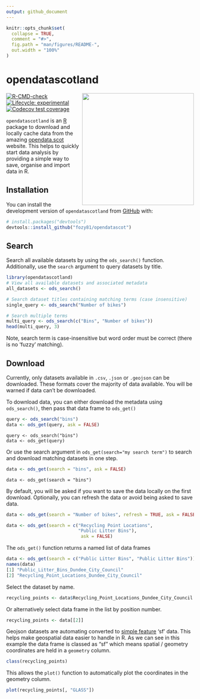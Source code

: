 ```yaml
---
output: github_document
---
```


<!-- README.md is generated from README.Rmd. Please edit that file -->

```r
knitr::opts_chunk$set(
  collapse = TRUE,
  comment = "#>",
  fig.path = "man/figures/README-",
  out.width = "100%"
)
```

# opendatascotland

<img src='https://github.com/fozy81/opendatascot/blob/master/inst/sticker/scotmaps.png?raw=true' align="right" width="300" />

<!-- badges: start -->
[![R-CMD-check](https://github.com/fozy81/opendatascot/actions/workflows/R-CMD-check.yaml/badge.svg)](https://github.com/fozy81/opendatascot/actions/workflows/R-CMD-check.yaml)
[![Lifecycle: experimental](https://img.shields.io/badge/lifecycle-experimental-orange.svg)](https://lifecycle.r-lib.org/articles/stages.html#experimental)
[![Codecov test coverage](https://codecov.io/gh/fozy81/opendatascot/branch/master/graph/badge.svg)](https://app.codecov.io/gh/fozy81/opendatascot?branch=master)
<!-- badges: end -->

`opendatascotland` is an [R](https://www.r-project.org/) package to download and
locally cache data from the amazing [opendata.scot](https://opendata.scot/)
website. This helps to quickly start data analysis by providing a simple way to
save, organise and import data in R.

## Installation

You can install the development version of `opendatascotland` from
[GitHub](https://github.com/) with:

``` r
# install.packages("devtools")
devtools::install_github("fozy81/opendatascot")
```

## Search

Search all available datasets by using the `ods_search()` function. Additionally, use the `search` argument to query datasets by title.

```r
library(opendatascotland)
# View all available datasets and associated metadata
all_datasets <- ods_search()

# Search dataset titles containing matching terms (case insensitive)
single_query <- ods_search("Number of bikes")

# Search multiple terms
multi_query <- ods_search(c("Bins", "Number of bikes"))
head(multi_query, 3)
```

Note, search term is case-insensitive but word order must be correct (there is
no 'fuzzy' matching).

## Download

Currently, only datasets available in `.csv`, `.json` or `.geojson` can be
downloaded. These formats cover the majority of data available. You will be
warned if data can't be downloaded.
  
To download data, you can either download the metadata using `ods_search()`,
then pass that data frame to `ods_get()`

```r
query <- ods_search("bins")
data <- ods_get(query, ask = FALSE)
```

```
query <- ods_search("bins")
data <- ods_get(query)
```

Or use the search argument in `ods_get(search="my search term")` to search and
download matching datasets in one step.

```r
data <- ods_get(search = "bins", ask = FALSE)
```

```
data <- ods_get(search = "bins")

```

By default, you will be asked if you want to save the data locally on the first
download. Optionally, you can refresh the data or avoid being asked to save
data.

```r
data <- ods_get(search = "Number of bikes", refresh = TRUE, ask = FALSE)
```

```r
data <- ods_get(search = c("Recycling Point Locations",
                           "Public Litter Bins"),
                            ask = FALSE)
```

The `ods_get()` function returns a named list of data frames

```r
data <- ods_get(search = c("Public Litter Bins", "Public Litter Bins"))
names(data)
[1] "Public_Litter_Bins_Dundee_City_Council"       
[2] "Recycling_Point_Locations_Dundee_City_Council"
```

Select the dataset by name.

```r
recycling_points <- data$Recycling_Point_Locations_Dundee_City_Council
```

Or alternatively select data frame in the list by position number.

```r
recycling_points <- data[[2]]
```

Geojson datasets are automating converted to  [simple
feature](https://r-spatial.github.io/sf/) 'sf' data. This helps make geospatial
data easier to handle in R. As we can see in this example the data frame is
classed as "sf" which means spatial / geometry coordinates are held in a
`geometry` column.

```r
class(recycling_points) 
```

This allows the `plot()` function to automatically plot the coordinates in the
geometry column.

```r
plot(recycling_points[, "GLASS"])
```

